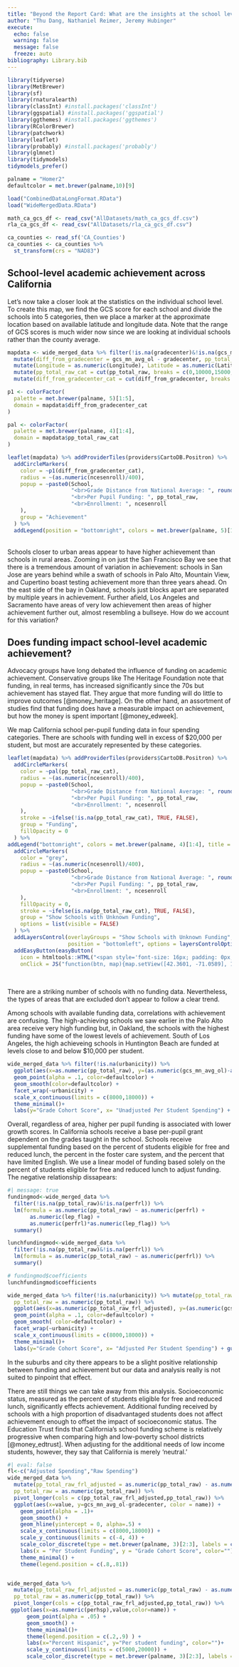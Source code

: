 ```yaml
---
title: "Beyond the Report Card: What are the insights at the school level that we can observe?"
author: "Thu Dang, Nathaniel Reimer, Jeremy Hubinger"
execute: 
  echo: false
  warning: false
  message: false
  freeze: auto
bibliography: Library.bib
---
```


```r
library(tidyverse)
library(MetBrewer)
library(sf)
library(rnaturalearth)
library(classInt) #install.packages('classInt')
library(ggspatial) #install.packages('ggspatial')
library(ggthemes) #install.packages('ggthemes')
library(RColorBrewer)
library(patchwork)
library(leaflet)
library(probably) #install.packages('probably')
library(glmnet)
library(tidymodels)
tidymodels_prefer()
```

```r
palname = "Homer2"
defaultcolor = met.brewer(palname,10)[9]
```

```r
load("CombinedDataLongFormat.RData")
load("WideMergedData.RData")
```

```r
math_ca_gcs_df <- read_csv("AllDatasets/math_ca_gcs_df.csv")
rla_ca_gcs_df <- read_csv("AllDatasets/rla_ca_gcs_df.csv")
```

```r
ca_counties <- read_sf('CA_Counties')
ca_counties <- ca_counties %>%
  st_transform(crs = "NAD83")
```


## School-level academic achievement across California

Let's now take a closer look at the statistics on the individual school level. To create this map, we find the GCS score for each school and divide the schools into 5 categories, then we place a marker at the approximate location based on available latitude and longitude data. Note that the range of GCS scores is much wider now since we are looking at individual schools rather than the county average.

```r
mapdata <- wide_merged_data %>% filter(!is.na(gradecenter)&!is.na(gcs_mn_avg_ol)) %>% 
  mutate(diff_from_gradecenter = gcs_mn_avg_ol - gradecenter, pp_total_raw = as.numeric(pp_total_raw)) %>%
  mutate(Longitude = as.numeric(Longitude), Latitude = as.numeric(Latitude)) %>%
  mutate(pp_total_raw_cat = cut(pp_total_raw, breaks = c(0,10000,15000,20000,Inf))) %>%
  mutate(diff_from_gradecenter_cat = cut(diff_from_gradecenter, breaks = c(-Inf, -3, -1, 1, 3, Inf)))

p1 <- colorFactor(
  palette = met.brewer(palname, 5)[1:5],
  domain = mapdata$diff_from_gradecenter_cat
)

pal <- colorFactor(
  palette = met.brewer(palname, 4)[1:4],
  domain = mapdata$pp_total_raw_cat
)

leaflet(mapdata) %>% addProviderTiles(providers$CartoDB.Positron) %>% 
  addCircleMarkers(
    color = ~p1(diff_from_gradecenter_cat),
    radius = ~(as.numeric(ncesenroll)/400),
    popup = ~paste0(School, 
                    "<br>Grade Distance from National Average: ", round(diff_from_gradecenter, digits = 3),
                    "<br>Per Pupil Funding: ", pp_total_raw,
                    "<br>Enrollment: ", ncesenroll
    ),
    group = "Achievement"
  ) %>% 
  addLegend(position = "bottomright", colors = met.brewer(palname, 5)[1:5], title = "Achievement", labels = c("3+ years behind", "1-3 years behind",  "Within 1 year of national average",  "1-3 years ahead", "3+ years ahead"))
```
<br>
Schools closer to urban areas appear to have higher achievement than schools in rural areas. Zooming in on just the San Francisco Bay we see that there is a tremendous amount of variation in achievement: schools in San Jose are years behind while a swath of schools in Palo Alto, Mountain View, and Cupertino boast testing achievement more than three years ahead. On the east side of the bay in Oakland, schools just blocks apart are separated by multiple years in achievement. Further afield, Los Angeles and Sacramento have areas of very low achievement then areas of higher achievement further out, almost resembling a bullseye. How do we account for this variation?

## Does funding impact school-level academic achievement?

Advocacy groups have long debated the influence of funding on academic achievement. Conservative groups like The Heritage Foundation note that funding, in real terms, has increased significantly since the 70s but achievement has stayed flat. They argue that more funding will do little to improve outcomes [@money_heritage]. On the other hand, an assortment of studies find that funding does have a measurable impact on achievement, but how the money is spent important [@money_edweek].

We map California school per-pupil funding data in four spending categories. There are schools with funding well in excess of $20,000 per student, but most are accurately represented by these categories.

```r

leaflet(mapdata) %>% addProviderTiles(providers$CartoDB.Positron) %>% 
  addCircleMarkers(
    color = ~pal(pp_total_raw_cat),
    radius = ~(as.numeric(ncesenroll)/400),
    popup = ~paste0(School, 
                    "<br>Grade Distance from National Average: ", round(diff_from_gradecenter, digits = 3),
                    "<br>Per Pupil Funding: ", pp_total_raw,
                    "<br>Enrollment: ", ncesenroll
    ),
    stroke = ~ifelse(!is.na(pp_total_raw_cat), TRUE, FALSE),
    group = "Funding",
    fillOpacity = 0
  ) %>%
addLegend("bottomright", colors = met.brewer(palname, 4)[1:4], title = "Per Student Funding", labels = c("$10,000 or less", "$10,000 to $15,000", "15,000 to 20,000", "Greater than 20,000")) %>%
  addCircleMarkers(
    color = "grey",
    radius = ~(as.numeric(ncesenroll)/400),
    popup = ~paste0(School, 
                    "<br>Grade Distance from National Average: ", round(diff_from_gradecenter, digits = 3),
                    "<br>Per Pupil Funding: ", pp_total_raw,
                    "<br>Enrollment: ", ncesenroll
    ),
    fillOpacity = 0,
    stroke = ~ifelse(is.na(pp_total_raw_cat), TRUE, FALSE),
    group = "Show Schools with Unknown Funding",
    options = list(visible = FALSE)
  ) %>% 
  addLayersControl(overlayGroups = "Show Schools with Unknown Funding",
                   position = "bottomleft", options = layersControlOptions(collapsed = FALSE)) %>%
  addEasyButton(easyButton(
    icon = htmltools::HTML("<span style='font-size: 16px; padding: 0px;'>Zoom to Boston</span>"), title = "Zoom to Level 1",
    onClick = JS("function(btn, map){map.setView([42.3601, -71.0589], 16);}")))
  
```
<br>
There are a striking number of schools with no funding data. Nevertheless, the types of areas that are excluded don't appear to follow a clear trend.

Among schools with available funding data, correlations with achievement are confusing. The high-achieving schools we saw earlier in the Palo Alto area receive very high funding but, in Oakland, the schools with the highest funding have some of the lowest levels of achievement. South of Los Angeles, the high achieveing schools in Huntington Beach are funded at levels close to and below $10,000 per student. 

```r
wide_merged_data %>% filter(!is.na(urbanicity)) %>%
  ggplot(aes(x=as.numeric(pp_total_raw), y=(as.numeric(gcs_mn_avg_ol)-as.numeric(gradecenter)))) +
  geom_point(alpha = .1, color=defaultcolor) + 
  geom_smooth(color=defaultcolor) + 
  facet_wrap(~urbanicity) + 
  scale_x_continuous(limits = c(8000,18000)) + 
  theme_minimal()+
  labs(y="Grade Cohort Score", x= "Unadjusted Per Student Spending") + guides(color="none") +   geom_hline(yintercept = 0)
```

Overall, regardless of area, higher per pupil funding is associated with lower growth scores. In California schools receive a base per-pupil grant dependent on the grades taught in the school. Schools receive supplemental funding based on the percent of students eligible for free and reduced lunch, the percent in the foster care system, and the percent that have limited English. We use a linear model of funding based solely on the percent of students eligible for free and reduced lunch to adjust funding. The negative relationship dissapears:

```r
#| message: true
fundingmod<-wide_merged_data %>% 
  filter(!is.na(pp_total_raw)&!is.na(perfrl)) %>% 
  lm(formula = as.numeric(pp_total_raw) ~ as.numeric(perfrl) + 
       as.numeric(lep_flag) + 
       as.numeric(perfrl)*as.numeric(lep_flag)) %>%
  summary()

lunchfundingmod<-wide_merged_data %>% 
  filter(!is.na(pp_total_raw)&!is.na(perfrl)) %>% 
  lm(formula = as.numeric(pp_total_raw) ~ as.numeric(perfrl)) %>%
  summary()

# fundingmod$coefficients
lunchfundingmod$coefficients
```

```r
wide_merged_data %>% filter(!is.na(urbanicity)) %>% mutate(pp_total_raw_frl_adjusted = as.numeric(pp_total_raw) - as.numeric(perfrl)*lunchfundingmod$coefficients[2],
  pp_total_raw = as.numeric(pp_total_raw)) %>%
  ggplot(aes(x=as.numeric(pp_total_raw_frl_adjusted), y=(as.numeric(gcs_mn_avg_ol)-as.numeric(gradecenter)))) +
  geom_point(alpha = .1, color=defaultcolor) + 
  geom_smooth( color=defaultcolor) + 
  facet_wrap(~urbanicity) + 
  scale_x_continuous(limits = c(8000,18000)) + 
  theme_minimal()+
  labs(y="Grade Cohort Score", x= "Adjusted Per Student Spending") + guides(color="none") +   geom_hline(yintercept = 0)

```

In the suburbs and city there appears to be a slight positive relationship between funding and achievement but our data and analysis really is not suited to pinpoint that effect. 

There are still things we can take away from this analysis. Socioeconomic status, measured as the percent of students eligible for free and reduced lunch, significantly effects achievement. Additional funding received by schools with a high proportion of disadvantaged students does not affect achievement enough to offset the impact of socioeconomic status. The Education Trust finds that California's school funding scheme is relatively progressive when comparing high and low-poverty school districts [@money_edtrust]. When adjusting for the additional needs of low income students, however, they say that California is merely 'neutral.' 



```r
#| eval: false
fl<-c("Adjusted Spending","Raw Spending")
wide_merged_data %>%
  mutate(pp_total_raw_frl_adjusted = as.numeric(pp_total_raw) - as.numeric(perfrl)*lunchfundingmod$coefficients[2],
  pp_total_raw = as.numeric(pp_total_raw)) %>%
  pivot_longer(cols = c(pp_total_raw_frl_adjusted,pp_total_raw)) %>%
  ggplot(aes(x=value, y=gcs_mn_avg_ol-gradecenter, color = name)) + 
    geom_point(alpha = .1)+
    geom_smooth() +
    geom_hline(yintercept = 0, alpha=.5) + 
    scale_x_continuous(limits = c(8000,18000)) +
    scale_y_continuous(limits = c(-4, 4)) +
    scale_color_discrete(type = met.brewer(palname, 3)[2:3], labels = c("Raw Spending", "Adjusted Spending")) + 
    labs(x = "Per Student Funding", y = "Grade Cohort Score", color="") + 
    theme_minimal() + 
    theme(legend.position = c(.8,.81))


wide_merged_data %>%
  mutate(pp_total_raw_frl_adjusted = as.numeric(pp_total_raw) - as.numeric(perfrl)*lunchfundingmod$coefficients[2],
  pp_total_raw = as.numeric(pp_total_raw)) %>%
  pivot_longer(cols = c(pp_total_raw_frl_adjusted,pp_total_raw)) %>%
 ggplot(aes(x=as.numeric(perhsp),value,color=name)) +
      geom_point(alpha = .05) +
      geom_smooth() + 
      theme_minimal()+
      theme(legend.position = c(.2,.9) ) + 
      labs(x="Percent Hispanic", y="Per student funding", color="")+
      scale_y_continuous(limits = c(5000,20000)) +
      scale_color_discrete(type = met.brewer(palname, 3)[2:3], labels = c("Raw Spending", "Adjusted Spending"))
```






